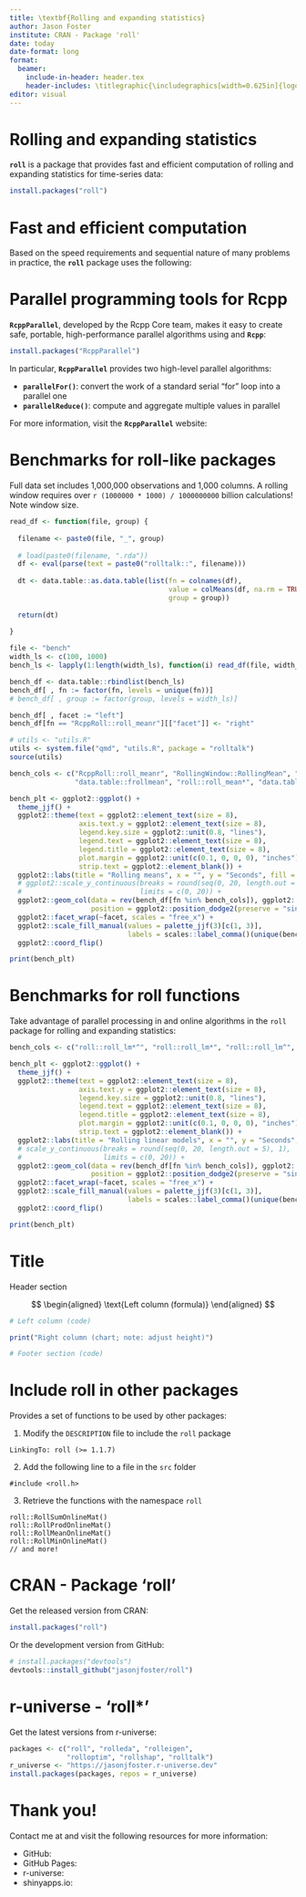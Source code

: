 ```yaml
---
title: \textbf{Rolling and expanding statistics}
author: Jason Foster
institute: CRAN - Package 'roll'
date: today
date-format: long
format:
  beamer:
    include-in-header: header.tex
    header-includes: \titlegraphic{\includegraphics[width=0.625in]{logo.png}}
editor: visual
---
```


# **Rolling and expanding statistics**

<!-- inches = px / ppi => 0.625 = 60 / 96 !-->

**`roll`** is a package that provides fast and efficient computation of rolling and expanding statistics for time-series data:

```r
install.packages("roll")
```

```{=tex}
\begin{table}
  \begin{minipage}{.5\linewidth}
    \begin{tabular}[t]{ll}
      \toprule
        \textbf{Function} & \textbf{Description}\\
      \midrule
        \texttt{\textbf{roll\_sum}} & Sums\\ 
        \texttt{\textbf{roll\_prod}} & Products\\ 
        \texttt{\textbf{roll\_mean}} & Means\\ 
        \texttt{\textbf{roll\_min}} & Minimums\\ 
        \texttt{\textbf{roll\_max}} & Maximums\\ 
        \texttt{\textbf{roll\_median}} & Medians\\ 
        \texttt{\textbf{roll\_quantile}} & Quantiles\\
      \bottomrule
    \end{tabular}
  \end{minipage}%
  \begin{minipage}{.5\linewidth}
    \begin{tabular}[t]{ll}
      \toprule
        \textbf{Function} & \textbf{Description}\\
      \midrule
        \texttt{\textbf{roll\_var}} & Variances\\ 
        \texttt{\textbf{roll\_sd}} & Standard deviations\\ 
        \texttt{\textbf{roll\_scale}} & Scaling and centering\\ 
        \texttt{\textbf{roll\_cov}} & Covariances\\ 
        \texttt{\textbf{roll\_cor}} & Correlations\\ 
        \texttt{\textbf{roll\_lm}} & Linear models\\ 
        \texttt{\textbf{...}} & \textbf{And more!}\\
      \bottomrule
    \end{tabular}
  \end{minipage}
\end{table}
```
# **Fast and efficient computation**

Based on the speed requirements and sequential nature of many problems in practice, the **`roll`** package uses the following:

```{=tex}
\begin{columns}
\begin{column}{.48\linewidth}

\begin{itemize}
\item High-performance parallel algorithms in \cpp{} via \textbf{\texttt{RcppParallel}}
\item Flattens index to compute statistics in parallel across threads
\item Online algorithms to update statistics and discard observations from memory
\end{itemize}

\end{column}
\begin{column}{.48\linewidth}

\hfill \break
\includegraphics{example.png}

\end{column}
\end{columns}
```
# **Parallel programming tools for Rcpp**

**`RcppParallel`**, developed by the Rcpp Core team, makes it easy to create safe, portable, high-performance parallel algorithms using \cpp{} and **`Rcpp`**:

```r
install.packages("RcppParallel")
```

In particular, **`RcppParallel`** provides two high-level parallel algorithms:

-   **`parallelFor()`**: convert the work of a standard serial "for" loop into a parallel one
-   **`parallelReduce()`**: compute and aggregate multiple values in parallel

For more information, visit the **`RcppParallel`** website: [\underline{https://rcppcore.github.io/RcppParallel/}](https://rcppcore.github.io/RcppParallel/)

# **Benchmarks for roll-like packages**

<!-- 3.2 + 1.6 = 4.8 !-->

<!-- https://github.com/Rdatatable/data.table/issues/2778 !-->

Full data set includes 1,000,000 observations and 1,000 columns. A rolling window requires over `r (1000000 * 1000) / 1000000000` billion calculations! Note window size.

```r
read_df <- function(file, group) {
  
  filename <- paste0(file, "_", group)
  
  # load(paste0(filename, ".rda"))
  df <- eval(parse(text = paste0("rolltalk::", filename)))
  
  dt <- data.table::as.data.table(list(fn = colnames(df),
                                       value = colMeans(df, na.rm = TRUE),
                                       group = group))
  
  return(dt)
  
}

file <- "bench"
width_ls <- c(100, 1000)
bench_ls <- lapply(1:length(width_ls), function(i) read_df(file, width_ls[i]))

bench_df <- data.table::rbindlist(bench_ls)
bench_df[ , fn := factor(fn, levels = unique(fn))]
# bench_df[ , group := factor(group, levels = width_ls)]

bench_df[ , facet := "left"]
bench_df[fn == "RcppRoll::roll_meanr"][["facet"]] <- "right"
```

```r
# utils <- "utils.R"
utils <- system.file("qmd", "utils.R", package = "rolltalk")
source(utils)

bench_cols <- c("RcppRoll::roll_meanr", "RollingWindow::RollingMean", "fromo::running_mean", "roll::roll_mean",
                "data.table::frollmean", "roll::roll_mean*", "data.table::frollmean*")

bench_plt <- ggplot2::ggplot() +
  theme_jjf() +
  ggplot2::theme(text = ggplot2::element_text(size = 8),
                 axis.text.y = ggplot2::element_text(size = 8),
                 legend.key.size = ggplot2::unit(0.8, "lines"),
                 legend.text = ggplot2::element_text(size = 8),
                 legend.title = ggplot2::element_text(size = 8),
                 plot.margin = ggplot2::unit(c(0.1, 0, 0, 0), "inches"),
                 strip.text = ggplot2::element_blank()) +
  ggplot2::labs(title = "Rolling means", x = "", y = "Seconds", fill = "Width") +
  # ggplot2::scale_y_continuous(breaks = round(seq(0, 20, length.out = 5), 1),
  #                             limits = c(0, 20)) +
  ggplot2::geom_col(data = rev(bench_df[fn %in% bench_cols]), ggplot2::aes(x = fn, y = value, fill = as.factor(group)),
                    position = ggplot2::position_dodge2(preserve = "single", padding = 0, reverse = TRUE)) +
  ggplot2::facet_wrap(~facet, scales = "free_x") +
  ggplot2::scale_fill_manual(values = palette_jjf(3)[c(1, 3)],
                             labels = scales::label_comma()(unique(bench_df[["group"]]))) +
  ggplot2::coord_flip()

print(bench_plt)
```

\tiny\textit{Uses default arguments and 8 cores (16 threads) on a 2.4GHz laptop unless noted: (*) uses one thread}

# **Benchmarks for roll functions**

Take advantage of parallel processing in \cpp{} and online algorithms in the `roll` package for rolling and expanding statistics:

```r
bench_cols <- c("roll::roll_lm*^", "roll::roll_lm*", "roll::roll_lm^", "roll::roll_lm")

bench_plt <- ggplot2::ggplot() +
  theme_jjf() +
  ggplot2::theme(text = ggplot2::element_text(size = 8),
                 axis.text.y = ggplot2::element_text(size = 8),
                 legend.key.size = ggplot2::unit(0.8, "lines"),
                 legend.text = ggplot2::element_text(size = 8),
                 legend.title = ggplot2::element_text(size = 8),
                 plot.margin = ggplot2::unit(c(0.1, 0, 0, 0), "inches"),
                 strip.text = ggplot2::element_blank()) +
  ggplot2::labs(title = "Rolling linear models", x = "", y = "Seconds", fill = "Width") +
  # scale_y_continuous(breaks = round(seq(0, 20, length.out = 5), 1),
  #                    limits = c(0, 20)) +
  ggplot2::geom_col(data = rev(bench_df[fn %in% bench_cols]), ggplot2::aes(x = fn, y = value, fill = as.factor(group)),
                    position = ggplot2::position_dodge2(preserve = "single", padding = 0, reverse = TRUE)) +
  ggplot2::facet_wrap(~facet, scales = "free_x") +
  ggplot2::scale_fill_manual(values = palette_jjf(3)[c(1, 3)],
                             labels = scales::label_comma()(unique(bench_df[["group"]]))) +
  ggplot2::coord_flip()

print(bench_plt)
```

\tiny\textit{Uses default arguments and 8 cores (16 threads) on a 2.4GHz laptop unless noted: (*) uses one thread; (\^{}) uses offline algorithms}

# **Title**

<!-- https://quarto.org/docs/authoring/markdown-basics.html#raw-content -->

Header section

```{=tex}
\begin{columns}
\begin{column}{.48\linewidth}
```
$$
\begin{aligned}
\text{Left column (formula)}
\end{aligned}
$$

```r
# Left column (code)
```

```{=tex}
\end{column}
\begin{column}{.48\linewidth}
```
```r
print("Right column (chart; note: adjust height)")
```

```{=tex}
\end{column}
\end{columns}
```
```r
# Footer section (code)
```

# **Include roll in other packages**

<!-- https://rd-rcpp.thecoatlessprofessor.com/rcpp-shared-cpp-functions/ !-->

Provides a set of \cpp{} functions to be used by other packages:

1.  Modify the `DESCRIPTION` file to include the `roll` package

```         
LinkingTo: roll (>= 1.1.7)
```

2.  Add the following line to a \cpp{} file in the `src` folder

```Rcpp
#include <roll.h>
```

3.  Retrieve the \cpp{} functions with the namespace `roll`

```Rcpp
roll::RollSumOnlineMat()
roll::RollProdOnlineMat()
roll::RollMeanOnlineMat()
roll::RollMinOnlineMat()
// and more!
```

# **CRAN - Package 'roll'**

Get the released version from CRAN:

```r
install.packages("roll")
```

Or the development version from GitHub:

```r
# install.packages("devtools")
devtools::install_github("jasonjfoster/roll")
```

# **r-universe - 'roll\*'**

Get the latest versions from r-universe:

```r
packages <- c("roll", "rolleda", "rolleigen",
              "rolloptim", "rollshap", "rolltalk")
r_universe <- "https://jasonjfoster.r-universe.dev"
install.packages(packages, repos = r_universe)
```

# **Thank you!**

Contact me at [\underline{jason.j.foster at gmail.com}](mailto:jason.j.foster@gmail.com) and visit the following resources for more information:

-   GitHub: [\underline{https://github.com/jasonjfoster}](https://github.com/jasonjfoster)
-   GitHub Pages: [\underline{https://jasonjfoster.github.io}](https://jasonjfoster.github.io)
-   r-universe: [\underline{https://jasonjfoster.r-universe.dev}](https://jasonjfoster.r-universe.dev)
-   shinyapps.io: [\underline{https://jasonjfoster.shinyapps.io/rolleda}](https://jasonjfoster.shinyapps.io/rolleda)
